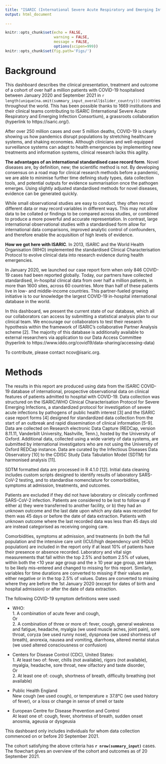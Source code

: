 ```yaml
---
title: "ISARIC (International Severe Acute Respiratory and Emerging Infections Consortium)"
output: html_document
    
---
```


```r
knitr::opts_chunk$set(echo = FALSE, 
                      warning = FALSE, 
                      message = FALSE, 
                      options(scipen=999))
knitr::opts_chunk$set(fig.path='Figs/')
```



# Background

This dashboard describes the clinical presentation, treatment and outcome of a cohort of over half a million patients with COVID-19 hospitalised between January 2020 and September 2021 in `r length(unique(na.omit(summary_input_overall$slider_country)))` countries throughout the world. This has been possible thanks to 1669 institutions and their clinical teams contributing to ISARIC (International Severe Acute Respiratory and Emerging Infection Consortium), a grassroots collaboration (hyperlink to https://isaric.org/).

After over 250 million cases and over 5 million deaths, COVID-19 is clearly showing us how pandemics disrupt populations by stretching healthcare systems, and shaking economies. Although clinicians and well-equipped surveillance systems can adapt to health emergencies by implementing new treatments and information systems, clinical research lacks this agility.

**The advantages of an international standardised case record form**. Novel diseases are, by definition, new; the scientific method is not. By developing consensus on a road map for clinical research methods before a pandemic, we are able to minimise further time defining study types, data collection tools, and potential outputs for evidence summarisation once the pathogen emerges. Using slightly adjusted standardised methods for novel diseases, evidence can be generated quickly.

While small observational studies are easy to conduct, they often record different data or may record variables in different ways. This may not allow data to be collated or findings to be compared across studies, or combined to produce a more powerful and accurate representation. In contrast, large international observational studies with a standardised form allow for international data comparisons, improved analytic control of confounders, and therefore enable the acquisition of high levels of evidence.


**How we got here with ISARIC**. In 2013, ISARIC and the World Health Organisation (WHO) implemented the standardised Clinical Characterisation Protocol to evolve clinical data into research evidence during health emergencies.  

In January 2020, we launched our case report form when only 846 COVID-19 cases had been reported globally. Today, our partners have collected standardised, in-hospital clinical data from over half a million patients, in more than 1600 sites, across 60 countries. More than half of these patients live in low- and middle-income countries. This partner-fueled growing initiative is to our knowledge the largest COVID-19 in-hospital international database in the world.

In this dashboard, we present the current state of our database, which all our collaborators can access by submitting a statistical analysis plan to our clinical team. We encourage our collaborators to test their research hypothesis within the framework of ISARIC’s collaborative Partner Analysis scheme [2]. The majority of this database is additionally available to external researchers via application to our Data Access Committee (hyperlink to https://www.iddo.org/covid19/data-sharing/accessing-data)  

To contribute, please contact ncov@isaric.org. 


# Methods

The results in this report are produced using data from the ISARIC COVID-19 database of international, prospective observational data on clinical features of patients admitted to hospital with COVID-19.  Data collection was structured on the ISARIC/WHO Clinical Characterisation Protocol for Severe Emerging Infections, a standardized protocol for investigation of severe acute infections by pathogens of public health interest [3] and the ISARIC case report forms [4] designed for standardized data collection from the start of an outbreak and rapid dissemination of clinical information [5-9].  Data are collected on Research electronic Data Capture (REDCap, version 8.11.11, Vanderbilt University, Nashville, Tenn.), hosted by the University of Oxford. Additional data, collected using a wide variety of data systems, are submitted by international investigators who are not using the University of Oxford REDCap instance. Data are curated by the Infectious Diseases Data Observatory [10] to the CDISC Study Data Tabulation Model (SDTM) for harmonised analysis [11].   

SDTM formatted data are processed in R 4.1.0 [12]. Initial data cleaning includes custom scripts designed to identify results of laboratory SARS-CoV-2 testing, and to standardise nomenclature for comorbidities, symptoms at admission, treatments, and outcomes.  

Patients are excluded if they did not have laboratory or clinically confirmed SARS-CoV-2 infection. Patients are considered to be lost to follow up if either a) they were transferred to another facility, or b) they had an unknown outcome and the last date upon which any data was recorded for them was 45 days or before the date of data extraction.  Patients with unknown outcome where the last recorded data was less than 45 days old are instead categorised as receiving ongoing care. 

Comorbidities, symptoms at admission, and treatments (in both the full population and the intensive care unit (ICU)/high dependency unit (HDU) population) are included in the report only if at least 10% of patients have their presence or absence recorded. Laboratory and vital sign measurements that fall within the top 2.5% and bottom 2.5% of values, within both the <10 year age group and the ≥ 10 year age group, are taken to be likely mis-entered and changed to missing for this report. Similarly, variables for time durations are converted to missing if their values are either negative or in the top 2.5% of values. Dates are converted to missing where they are before the 1st January 2020 (except for dates of birth and hospital admission) or after the date of data extraction.  


The following COVID-19 symptom definitions were used: 

- WHO:   
      1. A combination of acute fever and cough,   
      Or   
      2. A combination of three or more of: fever, cough, general weakness and fatigue, headache, myalgia (we used muscle aches, joint pain), sore throat, coryza (we used runny nose), dyspnoea (we used shortness of breath), anorexia, nausea and vomiting, diarrhoea, altered mental status (we used altered consciousness or confusion)  

- Centers for Disease Control (CDC), United States:   
      1.	At least two of: fever, chills (not available), rigors (not available), myalgia, headache, sore throat, new olfactory and taste disorder,   
      Or    
      2.	At least one of: cough, shortness of breath, difficulty breathing (not available) 

- Public Health England   
New cough (we used cough), or temperature ≥ 37.8°C (we used history of fever), or a loss or change in sense of smell or taste  

- European Centre for Disease Prevention and Control   
At least one of: cough, fever, shortness of breath, sudden onset anosmia, ageusia or dysgeusia 

This dashboard only includes individuals for whom data collection commenced on or before 20 September 2021. 

The cohort satisfying the above criteria has **`r nrow(summary_input)`** cases. The flowchart gives an overview of the cohort and outcomes as of 20 September 2021. 

